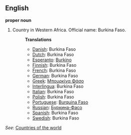 ==English==

'''proper noun'''

# Country in Western Africa. Official name: Burkina Faso.
#:'''Translations'''
#:*[[Danish]]: Burkina Faso
#:*[[Dutch]]: Burkina Faso
#:*[[Esperanto]]: [[Burkino]]
#:*[[Finnish]]: Burkina Faso
#:*[[French]]: Burkina Faso
#:*[[German]]: Burkina Faso
#:*[[Greek]]: [[Μπουρκίνα Φάσο]]
#:*[[Interlingua]]: Burkina Faso
#:*[[Italian]]: Burkina Faso
#:*[[Polish]]: Burkina Faso
#:*[[Portuguese]]: [[Burquina Faso]]
#:*[[Russian]]: [[Буркина-Фасо]]
#:*[[Spanish]]: Burkina Faso
#:*[[Swedish]]: Burkina Faso

''See'': [[Countries of the world]]